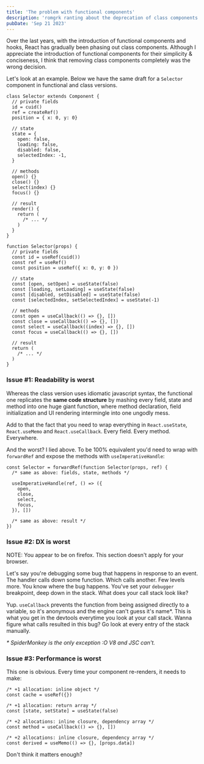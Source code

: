 ```yaml
---
title: 'The problem with functional components'
description: 'romgrk ranting about the deprecation of class components'
pubDate: 'Sep 21 2023'
---
```



Over the last years, with the introduction of functional components and hooks, React has gradually been phasing out class components. Although I appreciate the introduction of functional components for their simplicity & conciseness, I think that removing class components completely was the wrong decision.

Let's look at an example. Below we have the same draft for a `Selector` component in functional and class versions.

<div class="row mb-1">

```tsx
class Selector extends Component {
  // private fields
  id = cuid()
  ref = createRef()
  position = { x: 0, y: 0}

  // state
  state = {
    open: false,
    loading: false,
    disabled: false,
    selectedIndex: -1,
  }

  // methods
  open() {}
  close() {}
  select(index) {}
  focus() {}

  // result
  render() {
    return (
      /* ... */
    )
  }
}
```

```tsx
function Selector(props) {
  // private fields
  const id = useRef(cuid())
  const ref = useRef()
  const position = useRef({ x: 0, y: 0 })

  // state
  const [open, setOpen] = useState(false)
  const [loading, setLoading] = useState(false)
  const [disabled, setDisabled] = useState(false)
  const [selectedIndex, setSelectedIndex] = useState(-1)

  // methods
  const open = useCallback(() => {}, [])
  const close = useCallback(() => {}, [])
  const select = useCallback((index) => {}, [])
  const focus = useCallback(() => {}, [])

  // result
  return (
    /* ... */
  )
}
```

</div>

### Issue #1: Readability is worst

Whereas the class version uses idiomatic javascript syntax, the functional one replicates the **same code structure** by mashing every field, state and method into one huge giant function, where method declaration, field initialization and UI rendering intermingle into one ungodly mess.

Add to that the fact that you need to wrap everything in `React.useState`, `React.useMemo` and `React.useCallback`. Every field. Every method. Everywhere.

And the worst? I lied above. To be 100% equivalent you'd need to wrap with `forwardRef` and expose the methods with `useImperativeHandle`:

```tsx
const Selector = forwardRef(function Selector(props, ref) {
  /* same as above: fields, state, methods */

  useImperativeHandle(ref, () => ({
    open,
    close,
    select,
    focus,
  }), [])

  /* same as above: result */
})

```

### Issue #2: DX is worst

<div class="if-firefox text-warning">NOTE: You appear to be on firefox. This section doesn't apply for your browser.</div>

Let's say you're debugging some bug that happens in response to an event. The handler calls down some function. Which calls another. Few levels more. You know where the bug happens. You've set your `debugger` breakpoint, deep down in the stack. What does your call stack look like?

<ExampleStack client:load />

Yup. `useCallback` prevents the function from being assigned directly to a variable, so it's anonymous and the engine can't guess it's name*. This is what you get in the devtools everytime you look at your call stack. Wanna figure what calls resulted in this bug? Go look at every entry of the stack manually.

*\* SpiderMonkey is the only exception :O V8 and JSC can't.*

### Issue #3: Performance is worst

This one is obvious. Every time your component re-renders, it needs to make:

```tsx
/* +1 allocation: inline object */
const cache = useRef({})

/* +1 allocation: return array */
const [state, setState] = useState(false)

/* +2 allocations: inline closure, dependency array */
const method = useCallback(() => {}, [])

/* +2 allocations: inline closure, dependency array */
const derived = useMemo(() => {}, [props.data])
```

Don't think it matters enough?

<ExamplePerformance client:load />
